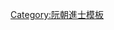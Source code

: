 {{Navbox
|name = 啟定四年己未科庭試正副榜
|title = [[阮朝啟定四年己未科貢士進士列表|啟定四年（1919年）己未科庭試正副榜]]
|titlestyle = background-color:#FFD700;
|image =
|style = width:100%;text-align:center; 
|groupstyle = text-align:center; background-color:#FFD700;
|liststyle = text-align:center;
|state = {{{state<includeonly>|collapsed</includeonly>}}}
|group1 = 第三甲<br>勅賜同進士出身<br>共7名
|list1 = '''[[阮豐貽]]'''* - [[鄭有升]] - [[黎文紀]] - [[阮高標]] - [[裴有庥]] - [[武克展]] - [[楊紹祥]]

|group2 = 副榜<br>共16名
|list2 = [[阮春談]]** - [[裴有庶]] - [[朱文權]] - [[枚沿|枚　沿]] - [[范廷龍|-{范}-廷龍]]** - [[鄧文瑩]] - [[陳元貞]]** - [[黎元亮]]<br>[[阮何宏]]** - [[何文玳]] - [[黎曰造]] - [[阮瑨|阮　瑨]]** - [[阮玉璜]] - [[阮椐|阮　椐]] - [[鄧文珦]] - [[黃燕|黃　燕]] 

|belowstyle = text-align: center; background-color:#FFD700;
|below='''前一科：[[Template:啟定元年丙辰科庭試正副榜|啟定元年丙辰科]]　'''·'''　此後科舉永停'''<br>*阮豐貽没有功名，以士子身份參加會試<br>**以秀才身份參加會試
}}
<noinclude>[[Category:啟定四年己未科進士| ]]
[[Category:阮朝進士模板]]</noinclude>